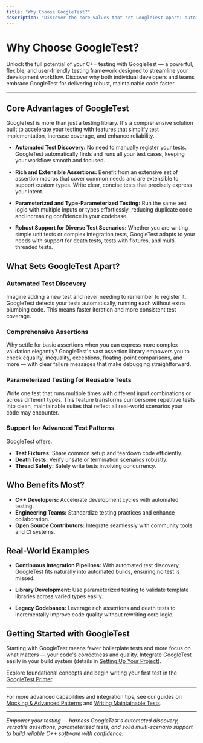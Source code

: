 ```yaml
---
title: "Why Choose GoogleTest?"
description: "Discover the core values that set GoogleTest apart: automated test discovery, rich and extensible assertions, parameterized and type-parameterized testing, and robust support for both simple and advanced test scenarios. Understand the direct benefits for C++ developers and teams."
---
```


# Why Choose GoogleTest?

Unlock the full potential of your C++ testing with GoogleTest — a powerful, flexible, and user-friendly testing framework designed to streamline your development workflow. Discover why both individual developers and teams embrace GoogleTest for delivering robust, maintainable code faster.

---

## Core Advantages of GoogleTest

GoogleTest is more than just a testing library. It's a comprehensive solution built to accelerate your testing with features that simplify test implementation, increase coverage, and enhance reliability.

- **Automated Test Discovery:** No need to manually register your tests. GoogleTest automatically finds and runs all your test cases, keeping your workflow smooth and focused.

- **Rich and Extensible Assertions:** Benefit from an extensive set of assertion macros that cover common needs and are extensible to support custom types. Write clear, concise tests that precisely express your intent.

- **Parameterized and Type-Parameterized Testing:** Run the same test logic with multiple inputs or types effortlessly, reducing duplicate code and increasing confidence in your codebase.

- **Robust Support for Diverse Test Scenarios:** Whether you are writing simple unit tests or complex integration tests, GoogleTest adapts to your needs with support for death tests, tests with fixtures, and multi-threaded tests.

## What Sets GoogleTest Apart?

### Automated Test Discovery
Imagine adding a new test and never needing to remember to register it. GoogleTest detects your tests automatically, running each without extra plumbing code. This means faster iteration and more consistent test coverage.

### Comprehensive Assertions
Why settle for basic assertions when you can express more complex validation elegantly?
GoogleTest's vast assertion library empowers you to check equality, inequality, exceptions, floating-point comparisons, and more — with clear failure messages that make debugging straightforward.

### Parameterized Testing for Reusable Tests
Write one test that runs multiple times with different input combinations or across different types. This feature transforms cumbersome repetitive tests into clean, maintainable suites that reflect all real-world scenarios your code may encounter.

### Support for Advanced Test Patterns
GoogleTest offers:

- **Test Fixtures:** Share common setup and teardown code efficiently.
- **Death Tests:** Verify unsafe or termination scenarios robustly.
- **Thread Safety:** Safely write tests involving concurrency.


## Who Benefits Most?

- **C++ Developers:** Accelerate development cycles with automated testing.
- **Engineering Teams:** Standardize testing practices and enhance collaboration.
- **Open Source Contributors:** Integrate seamlessly with community tools and CI systems.

## Real-World Examples

- **Continuous Integration Pipelines:** With automated test discovery, GoogleTest fits naturally into automated builds, ensuring no test is missed.

- **Library Development:** Use parameterized testing to validate template libraries across varied types easily.

- **Legacy Codebases:** Leverage rich assertions and death tests to incrementally improve code quality without rewriting core logic.

## Getting Started with GoogleTest

Starting with GoogleTest means fewer boilerplate tests and more focus on what matters — your code's correctness and quality. Integrate GoogleTest easily in your build system (details in [Setting Up Your Project](getting-started/setup-prerequisites-installation/configuring-your-project)).

Explore foundational concepts and begin writing your first test in the [GoogleTest Primer](/overview/introduction-foundations/writing-your-first-test).

---

For more advanced capabilities and integration tips, see our guides on [Mocking & Advanced Patterns](/guides/mocking-and-advanced-patterns/introduction-to-mocking) and [Writing Maintainable Tests](/guides/best-practices-and-troubleshooting/writing-maintainable-tests).


---

*Empower your testing — harness GoogleTest's automated discovery, versatile assertions, parameterized tests, and solid multi-scenario support to build reliable C++ software with confidence.*
